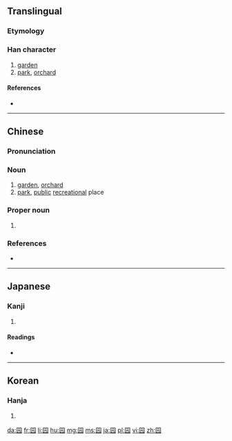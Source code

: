 {{also|園}}
==Translingual==

===Etymology===
{{Han simp|園|f=袁|t=元}}

{{Han compound|囗|元|c1=s|c2=p|ls=psc}}

===Han character===
{{Han char|rn=31|rad=囗|as=04|sn=7|four=|canj=田一一山 (WMMU)|ids=⿴[[囗]][[元]]}}

# [[garden]]
# [[park]], [[orchard]]

====References====
* {{Han ref|kx=0217.170|dkj=04714|dj=0444.200|hdz=10714.020|uh=56ED|ud=22253}}

----

==Chinese==

===Pronunciation===
{{zh-pron
|m=yuán
|c=jyun4
|h=pfs=yèn
|mn=hn̂g
|cat=n,pn}}

===Noun===
{{zh-noun}}

# [[garden]], [[orchard]]
# [[park]], [[public]] [[recreational]] place

===Proper noun===
{{zh-proper noun}}

# {{surname|lang=cmn}}

===References===
* {{cite web
| url = http://www.mdbg.net/chindict/chindict.php?page=worddict&wdrst=0&wdqb=园
| title = 园
| work = MDBG English to Chinese dictionary ( Based on CC-CEDICT )
| language = Mandarin/English
| accessdate = 2014-02-24}}

----

==Japanese==

===Kanji===
{{ja-kanji|grade=|rs=囗04}}

# {{defn|lang=ja|sort=囗04}}

====Readings====
* {{ja-readings|on=[[がん]] (gan), [[たん]] (tan), [[だん]] (dan), [[えん]] (en)|kun=}}

----

==Korean==

===Hanja===
{{ko-hanja|hangeul=완(or 원)|rv=wan(or won)|mr=wan(or wŏn)}}

# {{defn|lang=ko|sort=囗04}}

[[da:园]]
[[fr:园]]
[[li:园]]
[[hu:园]]
[[mg:园]]
[[ms:园]]
[[ja:园]]
[[pl:园]]
[[vi:园]]
[[zh:园]]